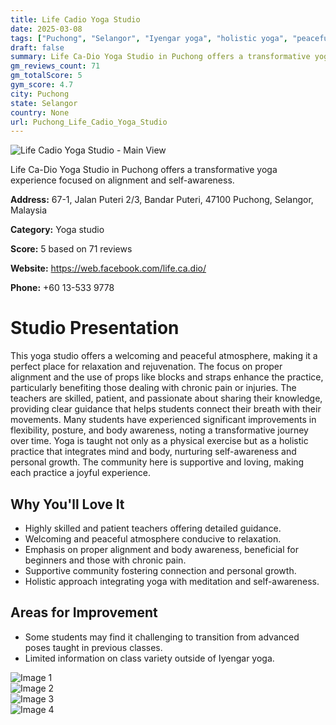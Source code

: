```yaml
---
title: Life Cadio Yoga Studio
date: 2025-03-08
tags: ["Puchong", "Selangor", "Iyengar yoga", "holistic yoga", "peaceful atmosphere", "supportive community", "Puchong"]  
draft: false
summary: Life Ca-Dio Yoga Studio in Puchong offers a transformative yoga experience focused on alignment and self-awareness.
gm_reviews_count: 71
gm_totalScore: 5
gym_score: 4.7
city: Puchong
state: Selangor
country: None
url: Puchong_Life_Cadio_Yoga_Studio
---
```


<div className="aspect-[16/9] relative my-8">
  <img 
    src="https://lh5.googleusercontent.com/p/AF1QipMlHdYAIReF9FsLY7s8Flofue1yAafMGbh-IJ2l=w1920-h1080-k-no"
    alt="Life Cadio Yoga Studio - Main View"
    className="object-cover absolute inset-0 w-full h-full rounded-lg"
  />
</div>

Life Ca-Dio Yoga Studio in Puchong offers a transformative yoga experience focused on alignment and self-awareness.

**Address:** 67-1, Jalan Puteri 2/3, Bandar Puteri, 47100 Puchong, Selangor, Malaysia

**Category:** Yoga studio

**Score:** 5 based on 71 reviews

**Website:** https://web.facebook.com/life.ca.dio/

**Phone:** +60 13-533 9778

# Studio Presentation

This yoga studio offers a welcoming and peaceful atmosphere, making it a perfect place for relaxation and rejuvenation. The focus on proper alignment and the use of props like blocks and straps enhance the practice, particularly benefiting those dealing with chronic pain or injuries. The teachers are skilled, patient, and passionate about sharing their knowledge, providing clear guidance that helps students connect their breath with their movements. Many students have experienced significant improvements in flexibility, posture, and body awareness, noting a transformative journey over time. Yoga is taught not only as a physical exercise but as a holistic practice that integrates mind and body, nurturing self-awareness and personal growth. The community here is supportive and loving, making each practice a joyful experience.

## Why You'll Love It

- Highly skilled and patient teachers offering detailed guidance.
- Welcoming and peaceful atmosphere conducive to relaxation.
- Emphasis on proper alignment and body awareness, beneficial for beginners and those with chronic pain.
- Supportive community fostering connection and personal growth.
- Holistic approach integrating yoga with meditation and self-awareness.

## Areas for Improvement

- Some students may find it challenging to transition from advanced poses taught in previous classes.
- Limited information on class variety outside of Iyengar yoga.

<div className="grid grid-cols-1 xl:grid-cols-2 gap-4 my-8">
<div className="aspect-[4/3] relative"><img src="https://lh3.googleusercontent.com/p/AF1QipMLjsHwhAjTKBsaQLiT7ATzkyonXQGc3za-79_F=w1920-h1080-k-no" alt="Image 1" className="object-cover absolute inset-0 w-full h-full rounded-lg" /></div>
<div className="aspect-[4/3] relative"><img src="https://lh5.googleusercontent.com/p/AF1QipMd5W9npcA0X2D9GBqS3WTkK2QzxXjg6E0PjqU0=w1920-h1080-k-no" alt="Image 2" className="object-cover absolute inset-0 w-full h-full rounded-lg" /></div>
<div className="aspect-[4/3] relative"><img src="https://lh5.googleusercontent.com/p/AF1QipMDfZS0RjYkmbvxaPHCtZNA8EsCvAP-2-GpEbh6=w1920-h1080-k-no" alt="Image 3" className="object-cover absolute inset-0 w-full h-full rounded-lg" /></div>
<div className="aspect-[4/3] relative"><img src="https://lh5.googleusercontent.com/p/AF1QipMXJKWIpjo-wErsh-fewCsljKQySNaQdYwJkGQC=w1920-h1080-k-no" alt="Image 4" className="object-cover absolute inset-0 w-full h-full rounded-lg" /></div>
</div>